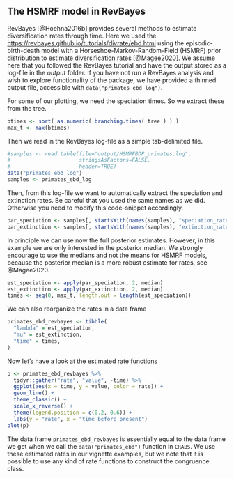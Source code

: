 ## The HSMRF model in RevBayes {#revbayes}

RevBayes [@Hoehna2016b] provides several methods to estimate diversification rates through time.
Here we used the [https://revbayes.github.io/tutorials/divrate/ebd.html](RevBayes tutorial) using the episodic-birth-death model with a Horseshoe-Markov-Random-Field (HSMRF) prior distribution to estimate diversification rates [@Magee2020].
We assume here that you followed the RevBayes tutorial and have the output stored as a log-file in the *output* folder.
If you have not run a RevBayes analysis and wish to explore functionality of the package, we have provided a thinned output file, accessible with `data("primates_ebd_log")`.

For some of our plotting, we need the speciation times.
So we extract these from the tree.
```r
btimes <- sort( as.numeric( branching.times( tree ) ) )
max_t <- max(btimes)
```

Then we read in the RevBayes log-file as a simple tab-delimited file.
```r
#samples <- read.table(file="output/HSMRFBDP_primates.log",
#                      stringsAsFactors=FALSE,
#                      header=TRUE)
data("primates_ebd_log")
samples <- primates_ebd_log
```
Then, from this log-file we want to automatically extract the speciation and extinction rates.
Be careful that you used the same names as we did.
Otherwise you need to modify this code-snippet accordingly.
```r
par_speciation <- samples[, startsWith(names(samples), "speciation_rate.")]
par_extinction <- samples[, startsWith(names(samples), "extinction_rate.")]
```
In principle we can use now the full posterior estimates.
However, in this example we are only interested in the posterior median.
We strongly encourage to use the medians and not the means for HSMRF models, because the posterior median is a more robust estimate for rates, see @Magee2020.
```r
est_speciation <- apply(par_speciation, 2, median)
est_extinction <- apply(par_extinction, 2, median)
times <- seq(0, max_t, length.out = length(est_speciation))
```
We can also reorganize the rates in a data frame
```r
primates_ebd_revbayes <- tibble(
  "lambda" = est_speciation,
  "mu" = est_extinction,
  "time" = times,
)
```
Now let's have a look at the estimated rate functions
```r
p <- primates_ebd_revbayes %>%
  tidyr::gather("rate", "value", -time) %>%
  ggplot(aes(x = time, y = value, color = rate)) +
  geom_line() +
  theme_classic() +
  scale_x_reverse() +
  theme(legend.position = c(0.2, 0.6)) +
  labs(y = "rate", x = "time before present")
plot(p)
```
The data frame `primates_ebd_revbayes` is essentially equal to the data frame we get when we call the `data("primates_ebd")` function in `CRABS`. We use these estimated rates in our vignette examples, but we note that it is possible to use any kind of rate functions to construct the congruence class.

